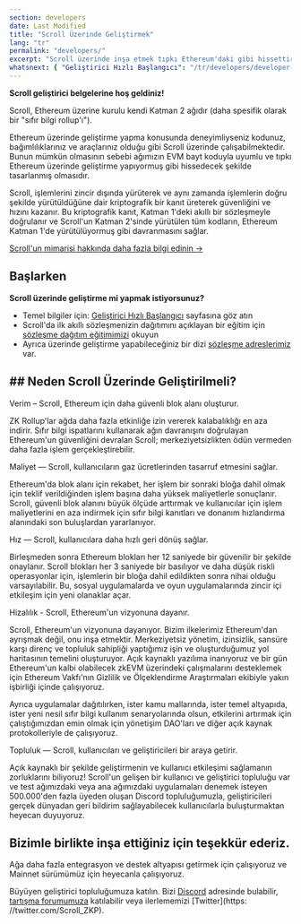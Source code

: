 ```yaml
---
section: developers
date: Last Modified
title: "Scroll Üzerinde Geliştirmek"
lang: "tr"
permalink: "developers/"
excerpt: "Scroll üzerinde inşa etmek tıpkı Ethereum'daki gibi hissettirir, en sevdiğiniz araçları ve sözleşmeleri yanınızda getirebilirsiniz."
whatsnext: { "Geliştirici Hızlı Başlangıcı": "/tr/developers/developer-quickstart" }
---
```



**Scroll geliştirici belgelerine hoş geldiniz!**

Scroll, Ethereum üzerine kurulu kendi Katman 2 ağıdır (daha spesifik olarak bir "sıfır bilgi rollup'ı").

Ethereum üzerinde geliştirme yapma konusunda deneyimliyseniz kodunuz, bağımlılıklarınız ve araçlarınız olduğu gibi Scroll üzerinde çalışabilmektedir. Bunun mümkün olmasının sebebi ağımızın EVM bayt koduyla uyumlu ve tıpkı Ethereum üzerinde geliştirme yapıyormuş gibi hissedecek şekilde tasarlanmış olmasıdır.

<Aside type="tip" title="New to zero knowledge rollups?">
Scroll, işlemlerini zincir dışında yürüterek ve aynı zamanda işlemlerin doğru şekilde yürütüldüğüne dair kriptografik bir kanıt üreterek güvenliğini ve hızını kazanır. Bu kriptografik kanıt, Katman 1'deki akıllı bir sözleşmeyle doğrulanır ve Scroll'un Katman 2'sinde yürütülen tüm kodların, Ethereum Katman 1'de yürütülüyormuş gibi davranmasını sağlar.

[Scroll'un mimarisi hakkında daha fazla bilgi edinin →](/tr/technology)

</Aside>

## Başlarken

**Scroll üzerinde geliştirme mi yapmak istiyorsunuz?**

- Temel bilgiler için: [Geliştirici Hızlı Başlangıcı](/tr/developers/developer-quickstart) sayfasına göz atın
- Scroll'da ilk akıllı sözleşmenizin dağıtımını açıklayan bir eğitim için [sözleşme dağıtım eğitimimizi](/tr/developers/guides/contract-deployment-tutorial) okuyun
- Ayrıca üzerinde geliştirme yapabileceğiniz bir dizi [sözleşme adreslerimiz](/tr/developers/scroll-contracts) var.

## ## Neden Scroll Üzerinde Geliştirilmeli?

<ToggleElement anchor="throughput">
  <div slot="title">Verim – Scroll, Ethereum için daha güvenli blok alanı oluşturur.</div>
  <p>
    ZK Rollup'lar ağda daha fazla etkinliğe izin vererek kalabalıklığı en aza indirir. Sıfır bilgi ispatlarını kullanarak ağın davranışını doğrulayan Ethereum'un güvenliğini devralan Scroll; merkeziyetsizlikten ödün vermeden daha fazla işlem gerçekleştirebilir.
  </p>
</ToggleElement>

<ToggleElement anchor="cost">
  <div slot="title">Maliyet — Scroll, kullanıcıların gaz ücretlerinden tasarruf etmesini sağlar.</div>
  <p>
    Ethereum'da blok alanı için rekabet, her işlem bir sonraki bloğa dahil olmak için teklif verildiğinden işlem başına daha yüksek maliyetlerle sonuçlanır. Scroll, güvenli blok alanını büyük ölçüde arttırmak ve kullanıcılar için işlem maliyetlerini en aza indirmek için sıfır bilgi kanıtları ve donanım hızlandırma alanındaki son buluşlardan yararlanıyor.
  </p>
</ToggleElement>
<ToggleElement anchor="speed">
  <div slot="title">Hız — Scroll, kullanıcılara daha hızlı geri dönüş sağlar.</div>
  <p>
    Birleşmeden sonra Ethereum blokları her 12 saniyede bir güvenilir bir şekilde onaylanır. Scroll blokları her 3 saniyede bir basılıyor ve daha düşük riskli operasyonlar için, işlemlerin bir bloğa dahil edildikten sonra nihai olduğu varsayılabilir. Bu, sosyal uygulamalarda ve oyun uygulamalarında zincir içi etkileşim için yeni olanaklar açar.
  </p>
</ToggleElement>
<ToggleElement anchor="alignment">
  <div slot="title">Hizalılık - Scroll, Ethereum'un vizyonuna dayanır.</div>
  <p>
    Scroll, Ethereum'un vizyonuna dayanıyor. Bizim ilkelerimiz Ethereum'dan ayrışmak değil, onu inşa etmektir. Merkeziyetsiz yönetim, izinsizlik, sansüre karşı direnç ve topluluk sahipliği yaptığımız işin ve oluşturduğumuz yol haritasının temelini oluşturuyor. Açık kaynaklı yazılıma inanıyoruz ve bir gün Ethereum'un kalbi olabilecek zkEVM üzerindeki çalışmalarını desteklemek için Ethereum Vakfı'nın Gizlilik ve Ölçeklendirme Araştırmaları ekibiyle yakın işbirliği içinde çalışıyoruz.
  </p>
  <p>
    Ayrıca uygulamalar dağıtılırken, ister kamu mallarında, ister temel altyapıda, ister yeni nesil sıfır bilgi kullanım senaryolarında olsun, etkilerini artırmak için çalıştığımızdan emin olmak için yönetişim DAO'ları ve diğer açık kaynak protokolleriyle de çalışıyoruz.
  </p>
</ToggleElement>
<ToggleElement anchor="community">
  <div slot="title">Topluluk — Scroll, kullanıcıları ve geliştiricileri bir araya getirir.</div>
  <p>
    Açık kaynaklı bir şekilde geliştirmenin ve kullanıcı etkileşimi sağlamanın zorluklarını biliyoruz! Scroll'un gelişen bir kullanıcı ve geliştirici topluluğu var ve test ağımızdaki veya ana ağımızdaki uygulamaları denemek isteyen 500.000'den fazla üyeden oluşan Discord topluluğumuzla, geliştiricileri gerçek dünyadan geri bildirim sağlayabilecek kullanıcılarla buluşturmaktan heyecan duyuyoruz.
  </p>
</ToggleElement>

## Bizimle birlikte inşa ettiğiniz için teşekkür ederiz.

Ağa daha fazla entegrasyon ve destek altyapısı getirmek için çalışıyoruz ve Mainnet sürümümüz için heyecanla çalışıyoruz.

Büyüyen geliştirici topluluğumuza katılın. Bizi [Discord](https://discord.gg/scroll) adresinde bulabilir, [tartışma forumumuza](https://community.scroll.io/) katılabilir veya ilerlememizi [Twitter](https: //twitter.com/Scroll_ZKP).
